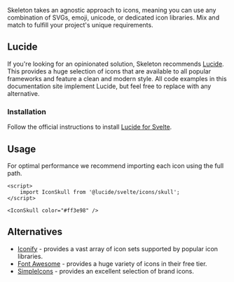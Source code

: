 
<p class="text-xl">
	Skeleton takes an agnostic approach to icons, meaning you can use any combination of SVGs, emoji, unicode, or dedicated icon libraries.
	Mix and match to fulfill your project's unique requirements.
</p>

## Lucide

<figure class="linker bg-noise">
	<div class="flex gap-4">
		<HeartIcon size={48} />
		<UserRoundIcon size={48} />
		<TriangleIcon size={48} />
	</div>
</figure>

If you're looking for an opinionated solution, Skeleton recommends [Lucide](https://lucide.dev/). This provides a huge selection of icons that are available to all popular frameworks and feature a clean and modern style. All code examples in this documentation site implement Lucide, but feel free to replace with any alternative.

### Installation

Follow the official instructions to install [Lucide for Svelte](https://lucide.dev/guide/packages/lucide-svelte).

## Usage

For optimal performance we recommend importing each icon using the full path.

```svelte
<script>
	import IconSkull from '@lucide/svelte/icons/skull';
</script>

<IconSkull color="#ff3e98" />
```

## Alternatives

- [Iconify](https://iconify.design/) - provides a vast array of icon sets supported by popular icon libraries.
- [Font Awesome](https://fontawesome.com/) - provides a huge variety of icons in their free tier.
- [SimpleIcons](https://simpleicons.org/) - provides an excellent selection of brand icons.
